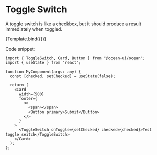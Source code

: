 
<Meta title="MDX/Toggle Switch" component={Toggle} />

# Toggle Switch
A toggle switch is like a checkbox, but it should produce a result immediately when toggled.

<Canvas>
  <Story
    name="Default"
  >
    {Template.bind({})}
  </Story>
</Canvas>

Code snippet:

```tsx
import { ToggleSwitch, Card, Button } from "@ocean-ui/ocean";
import { useState } from "react";

function MyComponent(args: any) {
  const [checked, setChecked] = useState(false);

  return (
    <Card
      width={500}
      footer={
        <>
          <span></span>
          <Button primary>Submit</Button>
        </>
      }
    >
      <ToggleSwitch onToggle={setChecked} checked={checked}>Test toggle seitch</ToggleSwitch>
    </Card>
  );
};
```
